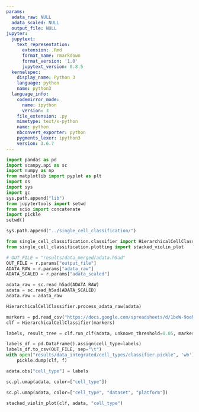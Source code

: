 ```yaml
---
params:
  adata_raw: NULL
  adata_scaled: NULL
  output_file: NULL
jupyter:
  jupytext:
    text_representation:
      extension: .Rmd
      format_name: rmarkdown
      format_version: '1.0'
      jupytext_version: 0.8.5
  kernelspec:
    display_name: Python 3
    language: python
    name: python3
  language_info:
    codemirror_mode:
      name: ipython
      version: 3
    file_extension: .py
    mimetype: text/x-python
    name: python
    nbconvert_exporter: python
    pygments_lexer: ipython3
    version: 3.6.7
---
```


```python
import pandas as pd
import scanpy.api as sc
import numpy as np
from matplotlib import pyplot as plt
import os
import sys
import gc
sys.path.append("lib")
from jupytertools import setwd
from scio import concatenate
import pickle
setwd()
```

```python
sys.path.append("../single_cell_classification/")
```

```python
from single_cell_classification.classifier import HierarchicalCellClassifier
from single_cell_classification.plotting import stacked_violin_plot
```

```python
# OUT_FILE = "results/data_merged/adata.h5ad"
OUT_FILE = r.params["output_file"]
ADATA_RAW = r.params["adata_raw"]
ADATA_SCALED = r.params["adata_scaled"]
```

```python
adata_raw = sc.read_h5ad(ADATA_RAW)
adata = sc.read_h5ad(ADATA_SCALED)
adata.raw = adata_raw
```

```python
HierarchicalCellClassifier.process_adata_raw(adata)
```

```python
markers = pd.read_csv("https://docs.google.com/spreadsheets/d/1beW-9oeM31P50NFvNLVvsdXlfh_tOjsmIrnwV2ZlxDU/gviz/tq?tqx=out:csv&sheet=selected")
clf = HierarchicalCellClassifier(markers)
```

```python
labels, result_tree = clf.run_clf(adata, unknown_threshold=0.05, marker_thres=.5, cluster_threshold=.5)
```

```python
labels_df = pd.DataFrame().assign(cell_type=labels)
labels_df.to_csv(OUT_FILE, sep="\t")
with open("results/data_integrated/cell_types/classifier.pickle", 'wb') as f:
    pickle.dump(clf, f)
```

```python
adata.obs["cell_type"] = labels
```

```python
sc.pl.umap(adata, color=["cell_type"])
```

```python
sc.pl.umap(adata, color=["cell_type", "dataset", "platform"])
```

```python
stacked_violin_plot(clf, adata, "cell_type")
```
